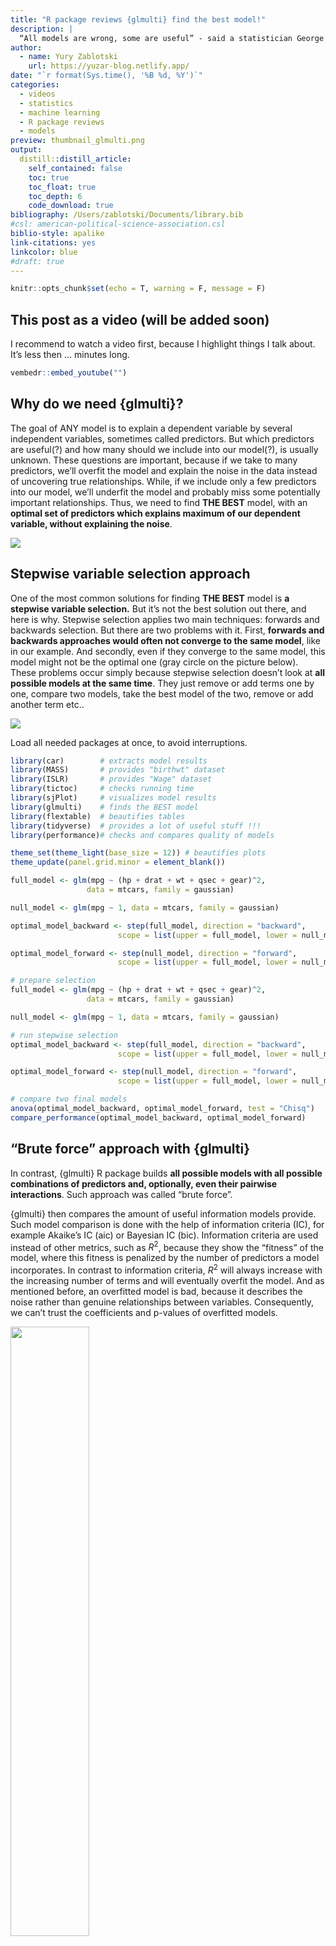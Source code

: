 ```yaml
---
title: "R package reviews {glmulti} find the best model!"
description: |
  “All models are wrong, some are useful” - said a statistician George Box. And he was right. Thus, in this post we'll find the set of very useful models from the set of all possible models and will be able to choose THE MOST USEFUL model which adressed all our questions.
author:
  - name: Yury Zablotski
    url: https://yuzar-blog.netlify.app/
date: "`r format(Sys.time(), '%B %d, %Y')`"
categories:
  - videos
  - statistics
  - machine learning
  - R package reviews
  - models
preview: thumbnail_glmulti.png
output:
  distill::distill_article:
    self_contained: false
    toc: true
    toc_float: true
    toc_depth: 6
    code_download: true
bibliography: /Users/zablotski/Documents/library.bib
#csl: american-political-science-association.csl
biblio-style: apalike
link-citations: yes
linkcolor: blue
#draft: true
---
```



```r
knitr::opts_chunk$set(echo = T, warning = F, message = F)
```


## This post as a video (will be added soon)

I recommend to watch a video first, because I highlight things I talk about. It's less then ... minutes long.

```r
vembedr::embed_youtube("")
```


## Why do we need {glmulti}?

The goal of ANY model is to explain a dependent variable by several independent variables, sometimes called predictors. But which predictors are useful(?) and how many should we include into our model(?), is usually unknown. These questions are important, because if we take to many predictors, we'll overfit the model and explain the noise in the data instead of uncovering true relationships. While, if we include only a few predictors into our model, we'll underfit the model and probably miss some potentially important relationships. Thus, we need to find **THE BEST** model, with an **optimal set of predictors which explains maximum of our dependent variable, without explaining the noise**.

![](fit.png)

## Stepwise variable selection approach

One of the most common solutions for finding **THE BEST** model is **a stepwise variable selection.** But it's not the best solution out there, and here is why. Stepwise selection applies two main techniques: forwards and backwards selection. <!-- Forwards selection starts with an empty model, adds one predictor, compares two models, one with and another without this predictor, takes the best model of the two, adds another predictor etc... Backwards selection starts with the most complicated model, which includes all predictors and interactions, and reduces the number of terms one by one.  --> But there are two problems with it. First, **forwards and backwards approaches would often not converge to the same model**, like in our example. And secondly, even if they converge to the same model, this model might not be the optimal one (gray circle on the picture below). These problems occur simply because stepwise selection doesn't look at **all possible models at the same time**. They just remove or add terms one by one, compare two models, take the best model of the two, remove or add another term etc.. 

![](stepwise_problem.png)

Load all needed packages at once, to avoid interruptions. 

```r
library(car)        # extracts model results
library(MASS)       # provides "birthwt" dataset
library(ISLR)       # provides "Wage" dataset
library(tictoc)     # checks running time
library(sjPlot)     # visualizes model results
library(glmulti)    # finds the BEST model
library(flextable)  # beautifies tables
library(tidyverse)  # provides a lot of useful stuff !!! 
library(performance)# checks and compares quality of models

theme_set(theme_light(base_size = 12)) # beautifies plots
theme_update(panel.grid.minor = element_blank())
```

```r
full_model <- glm(mpg ~ (hp + drat + wt + qsec + gear)^2, 
                 data = mtcars, family = gaussian)

null_model <- glm(mpg ~ 1, data = mtcars, family = gaussian)

optimal_model_backward <- step(full_model, direction = "backward",
                        scope = list(upper = full_model, lower = null_model))

optimal_model_forward <- step(null_model, direction = "forward",
                        scope = list(upper = full_model, lower = null_model))
```

```r
# prepare selection
full_model <- glm(mpg ~ (hp + drat + wt + qsec + gear)^2, 
                 data = mtcars, family = gaussian)

null_model <- glm(mpg ~ 1, data = mtcars, family = gaussian)

# run stepwise selection
optimal_model_backward <- step(full_model, direction = "backward",
                        scope = list(upper = full_model, lower = null_model))

optimal_model_forward <- step(null_model, direction = "forward",
                        scope = list(upper = full_model, lower = null_model))
```

```r
# compare two final models
anova(optimal_model_backward, optimal_model_forward, test = "Chisq")
compare_performance(optimal_model_backward, optimal_model_forward)
```




## "Brute force" approach with {glmulti} 

In contrast, {glmulti} R package builds **all possible models with all possible combinations of predictors and, optionally, even their pairwise interactions**. Such approach was called “brute force”.

{glmulti} then compares the amount of useful information models provide. Such model comparison is done with the help of information criteria (IC), for example Akaike's IC (aic) or Bayesian IC (bic). Information criteria are used instead of other metrics, such as $R^2$, because they show the “fitness” of the model, where this fitness is penalized by the number of predictors a model incorporates. In contrast to information criteria, $R^2$ will always increase with the increasing number of terms and will eventually overfit the model. And as mentioned before, an overfitted model is bad, because it describes the noise rather than genuine relationships between variables. Consequently, we can't trust the coefficients and p-values of overfitted models. 

![](bic_vs_r_squared.jpeg){width=50%}

This picture originates from [here](https://www.igi-global.com/gateway/chapter/235052)

<!-- But that's not all, overfitting produces another problem. Each sample has its own unique quirks. Consequently, overfitted model that fits the random quirks of one sample is unlikely to fit the random quirks of another sample. That makes overfitted model less generalizable outside the original dataset, and therefore less useful. -->


That's why we need to create **all possible models**, instead of using stepwise selection, and we need to compare models using **Information Criteria**, instead of $R^2$. And while "Brute force" approach is great, the number of models to be considered can easily become exorbitant. However, there are several possibilities to reduce the number of models and to decrease calculation time. Let's get into the Code and see how to do that.

## How to compute glmulti to find the best model

The code is similar to any other model, you use in R:

- first you have the **formula** with the dependent variable on the left side of the tilde (~), and all possible predictors on the right side of the tilde. For this example we'll study the salary of 3000 american workers with 5 predictors: jobclass, education, age, health and health-insurance
- then we'll tell R which **dataset** to use. In this case we'll use the "Wage" dataset from ISLR package
- **crit** specifies the **Information Criterion** to be used. Default is the Akaike IC (aic). Other options are the Bayesian IC (bic), quasi-AIC for overdispersed or count data (qaic and qaicc) and the small-sample corrected AIC (aicc), which I personally prefer, because for big samples it always gets the same result as Akaike's IC, while with small samples it performs better
- **level** - argument is important! It specifies weather all possible models supposed to be build without interactions (level = 1) or with interactions (level = 2)
- argument - **method** - explores the candidate set of models. Method = "d" counts the number of candidate models without calculating anything. For our example of 5 predictors we'll have 32 models without interactions and 1921 models with interactions. If method = "h", an **exhaustive screening** is undertaken, which means that all possible models will be created. If method = "g", the genetic algorithm is employed (recommended for large candidate sets)

```r
glmulti(wage   ~ jobclass + education + age + health + health_ins,
        data   = Wage, 
        crit   = aicc,       # AICC corrected AIC for small samples
        level  = 1,          # 2 with interactions, 1 without  
        method = "d",        # "d", or "h", or "g"
        family = gaussian, 
        fitfunction = glm,   # Type of model (LM, GLM etc.)
        confsetsize = 100)   # Keep 100 best models

glmulti(wage   ~ jobclass + education + age + health + health_ins,
        data   = Wage, 
        crit   = aicc,       # AICC corrected AIC for small samples
        level  = 2,          # 2 with interactions, 1 without  
        method = "d",        # "d", or "h", or "g"
        family = gaussian, 
        fitfunction = glm,   # Type of model (LM, GLM, GLMER etc.)
        confsetsize = 100)   # Keep 100 best models
```

- you then specify the distribution **family** and the
- **fitfunction**, where any function similar to **lm, glm or glmer** can be used
- lastly, **confsetsize** argument allows you to keep a particular number of the best models, so called - **confident set of best models**. One hundred - is a default value.

So, now let's run the exhaustive algorithm and see how much time it takes to compute 1921 regressions and to find the BEST model for our 5 predictors with interactions. "tic()" and "toc()" functions from {tictoc} package would record running time for us.

Fortunately, the exhaustive method took only 19 seconds. Not bad at all, if you ask me. However, I usually have way more then five predictors, which could cause performance problems. That's why we need to talk about the...

```r
tic()

h_model <- glmulti(wage ~ jobclass + education + age + health + health_ins,
          data   = Wage, 
          crit   = aicc,       # AICC corrected AIC for small samples
          level  = 2,          # 2 with interactions, 1 without  
          method = "h",        # "d", or "h", or "g"
          family = gaussian, 
          fitfunction = glm,   # Type of model (LM, GLM, GLMER etc.)
          confsetsize = 100)   # Keep 100 best models

toc() # 19 sec elapsed: 1921 models 
```




## Performance impovement techniques

### 1. Remove unnecessary terms

And the first one is to remove all unnecessary predictors or interactions.
For example a *weight* and *body mass index (BMI)* provide very similar information - the statisticians would say - they are highly multicollinear. Anyway, if both, *weight* and *BMI* are included, they would dramatically increase the number of models without providing any value. Check this out, adding only two additional categorical predictors (maritl & region) into the Wage model above increases the number of models to over 2.5 millions (2604485 to be exact, see below). And while it's unimaginable to run so many models in our life time, **genetic algorithm** provides a solution for it.

```r
glmulti(wage ~ jobclass + education + age + health + health_ins + maritl + region,
        data   = Wage, 
        crit   = aicc,       # AICC corrected AIC for small samples
        level  = 2,          # 2 with interactions, 1 without  
        method = "d",        # "d", or "h", or "g"
        family = gaussian, 
        fitfunction = glm,   # Type of model (LM, GLM, GLMER etc.)
        confsetsize = 100,
        plotty=FALSE)
```


### 2. Use genetic algorithm

<!-- For instance, for 5 numeric predictors with interactions in "mtcars" dataset  the exhaustive screening (method = "h") takes ca. 105 seconds. Genetic algorithm (method = "g"), however, is twice as quick, with only 40-60 seconds.  -->

Particularly, having 6 numeric predictors with interactions, the "brute force" approach needs almost 3 hours, while genetic algorithm runs only 40-80 seconds and produces almost identical results (with sometimes slightly worse IC value). 

```r
tic()

test_h <- glmulti(mpg ~ hp + drat + wt + qsec + gear, 
                 data   = mtcars, 
                 method = "h",       # Exhaustive approach
                 crit   = aic,      # AICC corrected AIC for small samples
                 level  = 2,         # 2 with interactions, 1 without
                 family = gaussian,
                 fitfunction = glm,  # Type of model (LM, GLM, GLMER etc.)
                 confsetsize = 100)  # Keep 100 best models

toc() # 32768 models "h" takes 104-109 seconds
# 6 numeric predictors with interactions produces 2.097.152 models, and "h" method takes 9715.466 seconds or ca. 2.7 hours

tic()

test_g <- glmulti(mpg ~ hp + drat + wt + qsec + gear, 
                 data   = mtcars, 
                 method = "g",       # genetic algorithm approach
                 crit   = aic,      # AICC corrected AIC for small samples
                 level  = 2,         # 2 with interactions, 1 without
                 family = gaussian,
                 fitfunction = glm,  # Type of model (LM, GLM, GLMER etc.)
                 confsetsize = 100)  # Keep 100 best models

toc() # 32768 models "g" takes 40-59 seconds
# 6 numeric predictors with interactions produces 2.097.152 models, and "g" method takes 40-80 seconds or ca. 1 minute
```

```r
set.seed(123)
test_h <- glmulti(mpg ~ hp + drat + wt + qsec + gear, 
                 data   = mtcars, 
                 method = "h",       # Exhaustive approach
                 crit   = aic,      # AICC corrected AIC for small samples
                 level  = 2,         # 2 with interactions, 1 without
                 family = gaussian, 
                 fitfunction = glm,  # Type of model (LM, GLM, GLMER etc.)
                 confsetsize = 10,
        plotty=FALSE)  # Keep 100 best models

test_g <- glmulti(mpg ~ hp + drat + wt + qsec + gear, 
                 data   = mtcars, 
                 method = "g",       # genetic algorithm approach
                 crit   = aic,      # AICC corrected AIC for small samples
                 level  = 2,         # 2 with interactions, 1 without
                 family = gaussian,
                 fitfunction = glm,  # Type of model (LM, GLM, GLMER etc.)
                 confsetsize = 10,
        plotty=FALSE)  # Keep 100 best models
```

So, if genetic algorithm is sooo cool, why not use genetic algorithm all the time? Well, interestingly enough, with categorical predictors, having a lot of categories, genetic algorithms may perform slower as compared to the exhaustive one. For instance, our Wage-model, which has lots of categorical predictors took only 19 second with the exhaustive screening, while needed 117 seconds till genetic algorithm converged, so, almost 6 times longer. Moreover, genetic algorithm might have convergence problem and might run indefinitely long, without you having any idea of WHEN, or IF it ever stops. And lastly, exhaustive method almost always delivers better IC values. That's why I'd recommend to **produce all possible models (aka. using exhaustive screening, aka. applying "brute force" approach) whenever possible** and only use genetic algorithm for a high number of numeric predictors.


<!-- ### 3. Specify "marginality" and "exclude" arguments (optional) -->

<!-- - **marginality = TRUE**, argument considers only marginal models. That would reduce the number of model from 2604485 to 2350602. I did not really understand what the martinality exactly does, that is why I just prefer to leave it out -->

<!-- - Argument **exclude** excludes (main effects or interactions) from the candidate models, e.g. c("mass:height") ... it somehow did not work in my code and I could not find out why. -->

<!-- - using multiple cores while computing might help -->

## What the hell is THE BEST model then ???

By the way, remember, in the beginning of the video I said, that stepwise selection is not the best method, implying that {glmulti} approach is better?  Well, let's compare the results of exhaustive and genetic algorithms, to the results of forward and backwards selections and see which is a **TRULY BEST** model:

```r
optimal_model_glmulti_exhaustive <- test_h@objects[[1]]
optimal_model_glmulti_genetic    <- test_g@objects[[1]]
compare_performance(optimal_model_glmulti_exhaustive, optimal_model_glmulti_genetic, optimal_model_backward, optimal_model_forward)

optimal_model_glmulti_exhaustive$formula
optimal_model_glmulti_genetic$formula
optimal_model_backward$formula
optimal_model_forward$formula
```
As you can see {glmulti} approach produced lower AIC and much lower BIC Information criteria, and interestingly enough, the $R^2$ produced by {glmulti} is right in between the $R^2$s of forwards and backwards selections, suggesting that {glmulti} models are neither underfitted not overfitted. Moreover, in our example both exhaustive and genetic algorithms have identical result (will not always be the case) and showed three interactions (drat:hp + qsec:wt + gear:wt) to be important, while backwards selection found 8 interactions to be important, which to me sound like overfitting, which is in line with it's highest $R^2$, and forwards selection found only one interaction, which looks like underfitting, which is in line with it's lowest $R^2$. 

So, I hope I could convince you that **{glmulti} approach is superior to the stepwise selection** approach and produces a **truly BEST model**. 


<!-- ```{r eval=FALSE} -->
<!-- tic() -->

<!-- g_model <- glmulti(wage ~ jobclass + education + age + health + health_ins, -->
<!--           data   = Wage,  -->
<!--           crit   = aicc,       # AICC corrected AIC for small samples -->
<!--           level  = 2,          # 2 with interactions, 1 without   -->
<!--           method = "g",        # "d", or "h", or "g" -->
<!--           family = gaussian,  -->
<!--           fitfunction = glm,   # Type of model (LM, GLM, GLMER etc.) -->
<!--           confsetsize = 100)   # Keep 100 best models -->

<!-- toc() # 117 sec elapsed: After 440 generations:  -->
<!-- ``` -->


## Some exotic applications: GLMER or multinom

And while {glmulti} works fine with the classic functions like LM and GLM, it can also fit some exotic models, such as "multinomial" models via Neural Networks from {nnet} package.  

```r
library(nnet)

multinom_glmulti <- glmulti(
  education ~ wage + jobclass + health, 
  data   = Wage, 
  level  = 2, 
  method = "h"
  fitfunction = multinom)
```

Here are the predictions of the best multinomial model:

```r
library(nnet)

multinom_glmulti <- glmulti(education ~ wage + jobclass + health, data = Wage, level = 2, fitfunction = multinom, method = "h",
        plotty=FALSE)
```


```r
plot(effects::allEffects(multinom_glmulti@objects[[1]]),
     lines = list(multiline = T),
     confint = list(style = "auto"))
```

And lastly, despite the fact there is no straightforward fitting function for the mixed-effects models, such as GLMER from {lme4} package, we can easily write our own wrapper-function and use it inside of {glmulti}:

```r
glmer.glmulti<-function(formula, data, random = "", ...){
   glmer(paste(deparse(formula),random),
         data    = data, REML = F, ...)
}

mixed_model <- glmulti(
  y = response ~ predictor_1 + predictor_2 + predictor_3,
  random  = "+(1|random_effect)",
  crit    = aicc,
  data    = data,
  family  = binomial,
  method  = "h",
  fitfunc = glmer.glmulti,
  marginality = F,
  level   = 2 )
```

Now, let's have a look at the results of our BEST model and interpret them.

## Extract results

```r
h_model <- glmulti(wage ~ jobclass + education + age + health + health_ins,
          data   = Wage, 
          crit   = aicc,       # AICC corrected AIC for small samples
          level  = 2,          # 2 with interactions, 1 without  
          method = "h",        # "d", or "h", or "g"
          family = gaussian, 
          fitfunction = glm,   # Type of model (LM, GLM, GLMER etc.)
          confsetsize = 100,
        plotty=FALSE)   # Keep 100 best models
```


The output of a {glmulti} analysis is an object containing the **confidence set of models (100 best models by default)**. Standard R regression functions like "summary()", "coef()" or "plot()" can all be used to make a multi-model inference. But let's start with the brief summary of the results which can be obtained with via "print()" command:

```r
print(h_model)
```

... were we see the most important information, such as fitting function, the information criteria used to rank the models, the formula of the best model and even the number of models which as good as the best model. There are 6 models, which we can also see if we plot our object:

```r
plot(h_model)
```

This plot shows the IC values for all 100 models from the confidence set. A horizontal line separates 6 best models, that are less than 2 IC units away from **THE BEST** model. But what predictors and interactions do those 6 models contain? Using {weightable} function, we can easily display them:

```r
weightable(h_model)[1:6,] %>% 
  regulartable() %>%       # beautifying tables
  autofit()
```


Here we see the formulas, Information Criteria and the Akaike weights of our 6 best models. The Akaike weight for a particular model shows the probability that the model is the best model out of all models considered. To say it in a simple lingo - the model with the highest weight minimizes the loss of information. So, while the "best" model has the highest weight, its weight in this example is not substantially larger than that of the second model (and also the third, fourth, and so on). So, we shouldn't be all too certain here that the top model is really **the best model** in the set. Several models are almost equally plausible. So, **which model should we take then?**

If all 6 models are great, but have different combinations of predictors and interactions, figuring out which terms are important may help to choose the best model. Fortunately for us, the `plot()` command with `type="s"` argument displays the relative importance of model terms across all models. The importance value for a particular predictor or interaction is equal to the sum of the weights for the models in which the variable appears. So, **a variable that shows up in lots of models with large weights will receive a high importance value**. A vertical line is drawn at 80% (where terms to the right of the line are part of 80% of the models), which is sometimes used as a cutoff to differentiate between very important and less important variables. This threshold is somewhat arbitrary though, so that we are free to set it at ... let's say 50% and include all the predictors and interactions with the importance above 50% into the final model. 

```r
plot(h_model, type = "s")
```


Interestingly, the very first model contains the *age:health_ins* interaction, which has ca. 50% importance. And it would be totally fine to go with that. But, since we have so many terms with the importance around 80%, I am happy to use only those, including *education:health_insurance* interaction and predictor *health*, because they are far enough from the rest. And if I look at 6 best models, I'll see that the second model has exactly those terms. The third model is a bit worse because it does not contain variable health, but since health is part of the most important interaction - *age:health*, I'd prefer to include it. So, now we did not blindly trust the algorithm and took it's **BEST MODEL**, but examined the results carefully and made a grounded decision to take the second model as **OUR BEST MODEL**.

Now, we can easily interpret and visualize and check assumptions of **OUR BEST** model as we always do:

```r
best_model <- h_model@objects[[2]]

car::Anova(best_model)

plot_model(best_model, type = "int") %>% 
  plot_grid()
```


And if you want to learn **how to test ALL model-assumptions using only one function**, check out {performance} package:

```r
vembedr::embed_youtube("BNTn_f43U04")
```



## Problems

So, while {glmulti} is an amazing package, but it is not perfect and here are three things I found challenging:

- rJava package needed. If you can't easily install rJava package from RStudio, chances are your computed does not have Java installed. Doing this can take some time and nerves.

- some arguments are poorly described (e.g. "marginality"), or simply do not work (e.g. "exclude"). Please, let me know in the comments below, if you managed to use "exclude".

- and while the `coef()` and `predict()` commands are useful multi-model inference tools for models without interactions and only with numeric predictors and could provide multi-model averaged estimates, confidence intervals and predictions, I find them less intuitive for the models with several interactions and with many categorical predictors.




## Further readings and references

- https://www.jstatsoft.org/article/view/v034i12

- https://cran.r-project.org/web/packages/glmulti/glmulti.pdf

- https://www.igi-global.com/gateway/chapter/235052


---

If you think, I missed something, please comment on it, and I’ll improve this tutorial.

**Thank you for learning!**